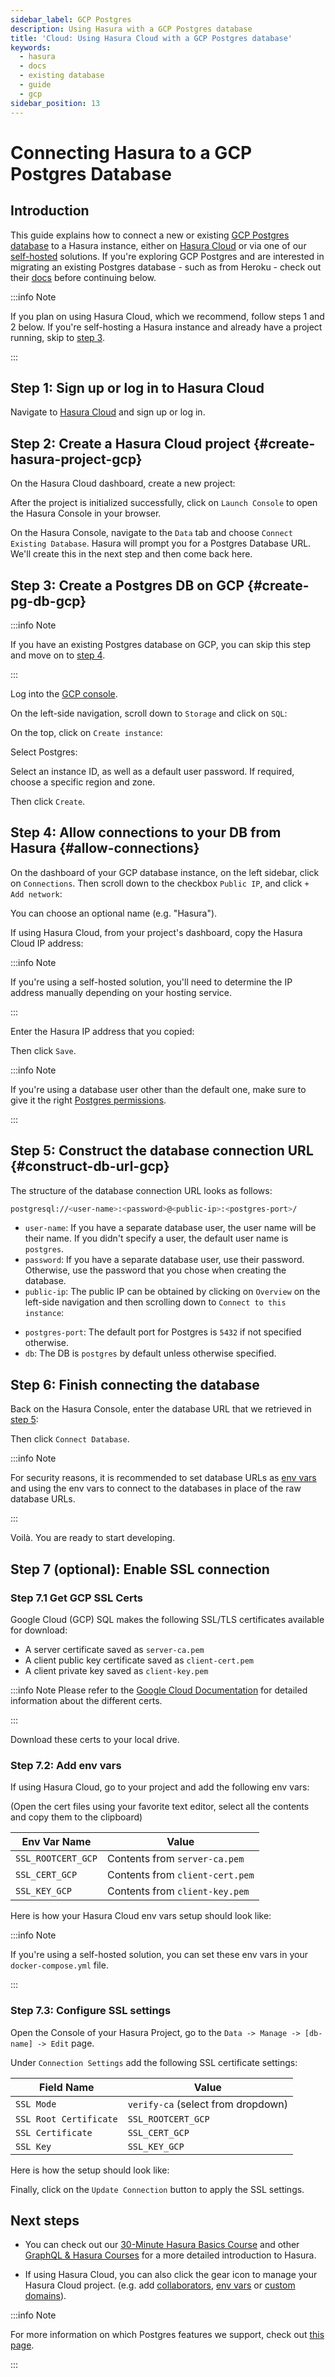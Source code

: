```yaml
---
sidebar_label: GCP Postgres
description: Using Hasura with a GCP Postgres database
title: 'Cloud: Using Hasura Cloud with a GCP Postgres database'
keywords:
  - hasura
  - docs
  - existing database
  - guide
  - gcp
sidebar_position: 13
---
```



# Connecting Hasura to a GCP Postgres Database

## Introduction

This guide explains how to connect a new or existing [GCP Postgres database](https://cloud.google.com/sql) to a Hasura
instance, either on [Hasura Cloud](https://cloud.hasura.io) or via one of our
[self-hosted](/deployment/deployment-guides/index.mdx) solutions. If you're exploring GCP Postgres and are
interested in migrating an existing Postgres database - such as from Heroku - check out their
[docs](https://cloud.google.com/database-migration/docs/postgres) before continuing below.

:::info Note

If you plan on using Hasura Cloud, which we recommend, follow steps 1 and 2 below. If you're self-hosting a Hasura instance and
already have a project running, skip to [step 3](#create-pg-db-gcp).

:::

## Step 1: Sign up or log in to Hasura Cloud

Navigate to [Hasura Cloud](https://cloud.hasura.io/signup/?pg=docs&plcmt=body&cta=navigate-to-hasura-cloud&tech=default)
and sign up or log in.

## Step 2: Create a Hasura Cloud project {#create-hasura-project-gcp}

On the Hasura Cloud dashboard, create a new project:

<Thumbnail src="/img/cloud-dbs/create-hasura-cloud-project.png" alt="Create Hasura Cloud project" width="1000px" />

After the project is initialized successfully, click on `Launch Console` to open the Hasura Console in your browser.

On the Hasura Console, navigate to the `Data` tab and choose `Connect Existing Database`. Hasura will prompt you for a
Postgres Database URL. We'll create this in the next step and then come back here.

<Thumbnail src="/img/cloud-dbs/existing-db-setup.png" alt="Hasura Cloud database setup" width="700px" />

## Step 3: Create a Postgres DB on GCP {#create-pg-db-gcp}

:::info Note

If you have an existing Postgres database on GCP, you can skip this step and move on to
[step 4](#allow-connections).

:::

Log into the [GCP console](https://console.cloud.google.com/).

On the left-side navigation, scroll down to `Storage` and click on `SQL`:

<Thumbnail src="/img/cloud-dbs/gcp/navigate-to-sql.png" alt="Navigate to SQL in GCP" width="250px" />

On the top, click on `Create instance`:

<Thumbnail src="/img/cloud-dbs/gcp/create-instance.png" alt="Create database instance in GCP" width="1000px" />

Select Postgres:

<Thumbnail src="/img/cloud-dbs/gcp/select-postgres.png" alt="Select Postgres database instance in GCP" width="1000px" />

Select an instance ID, as well as a default user password. If required, choose a specific region and zone.

<Thumbnail src="/img/cloud-dbs/gcp/configure-instance.png" alt="Configure database instance in GCP" width="500px" />

Then click `Create`.

## Step 4: Allow connections to your DB from Hasura {#allow-connections}

On the dashboard of your GCP database instance, on the left sidebar, click on `Connections`. Then scroll down to the
checkbox `Public IP`, and click `+ Add network`:

<Thumbnail src="/img/cloud-dbs/gcp/connections.png" alt="Navigate to connections in GCP" width="600px" />

You can choose an optional name (e.g. "Hasura").

If using Hasura Cloud, from your project's dashboard, copy the Hasura Cloud IP address:

<Thumbnail src="/img/projects/hasura-cloud-ip.png" alt="Hasura Cloud IP field" width="1000px" />

:::info Note

If you're using a self-hosted solution, you'll need to determine the IP address manually depending on your hosting
service.

:::

Enter the Hasura IP address that you copied:

<Thumbnail src="/img/cloud-dbs/gcp/add-network.png" alt="Add a new network in GCP" width="600px" />

Then click `Save`.

:::info Note

If you're using a database user other than the default one, make sure to give it the right
[Postgres permissions](/deployment/postgres-requirements.mdx#managed-pg-permissions).

:::

## Step 5: Construct the database connection URL {#construct-db-url-gcp}

The structure of the database connection URL looks as follows:

```bash
postgresql://<user-name>:<password>@<public-ip>:<postgres-port>/
```

- `user-name`: If you have a separate database user, the user name will be their name. If you didn't specify a user, the
  default user name is `postgres`.
- `password`: If you have a separate database user, use their password. Otherwise, use the password that you chose when
  creating the database.
- `public-ip`: The public IP can be obtained by clicking on `Overview` on the left-side navigation and then scrolling
  down to `Connect to this instance`:

<Thumbnail src="/img/cloud-dbs/gcp/public-ip.png" alt="Find the public IP for a GCP Postgres database" width="700px" />

- `postgres-port`: The default port for Postgres is `5432` if not specified otherwise.
- `db`: The DB is `postgres` by default unless otherwise specified.

## Step 6: Finish connecting the database

Back on the Hasura Console, enter the database URL that we retrieved in [step 5](#construct-db-url-gcp):

<Thumbnail src="/img/cloud-dbs/gcp/GCP-complete.png" alt="Database setup" width="600px" />

Then click `Connect Database`.

:::info Note

For security reasons, it is recommended to set database URLs as [env vars](/hasura-cloud/projects/env-vars.mdx) and using the env
vars to connect to the databases in place of the raw database URLs.

:::

Voilà. You are ready to start developing.

<Thumbnail src="/img/cloud-dbs/hasura-console.png" alt="Hasura Console" width="1100px" />

## Step 7 (optional): Enable SSL connection

### Step 7.1 Get GCP SSL Certs

Google Cloud (GCP) SQL makes the following SSL/TLS certificates available for download:

- A server certificate saved as `server-ca.pem`
- A client public key certificate saved as `client-cert.pem`
- A client private key saved as `client-key.pem`

:::info Note Please refer to the
[Google Cloud Documentation](https://cloud.google.com/sql/docs/postgres/configure-ssl-instance?&_ga=2.87107544.-1769733723.1651179247#server-certs)
for detailed information about the different certs.

:::

Download these certs to your local drive.

### Step 7.2: Add env vars

If using Hasura Cloud, go to your project and add the following env vars:

(Open the cert files using your favorite text editor, select all the contents and copy them to the clipboard)

| Env Var Name       | Value                           |
| ------------------ | ------------------------------- |
| `SSL_ROOTCERT_GCP` | Contents from `server-ca.pem`   |
| `SSL_CERT_GCP`     | Contents from `client-cert.pem` |
| `SSL_KEY_GCP`      | Contents from `client-key.pem`  |

Here is how your Hasura Cloud env vars setup should look like:

<Thumbnail src="/img/cloud-dbs/gcp/cloud-gcp-env-vars.png" alt="Hasura Cloud Env Vars" width="1000px" />

:::info Note

If you're using a self-hosted solution, you can set these env vars in your `docker-compose.yml` file.

:::

### Step 7.3: Configure SSL settings

Open the Console of your Hasura Project, go to the `Data -> Manage -> [db-name] -> Edit` page.

Under `Connection Settings` add the following SSL certificate settings:

| Field Name             | Value                              |
| ---------------------- | ---------------------------------- |
| `SSL Mode`             | `verify-ca` (select from dropdown) |
| `SSL Root Certificate` | `SSL_ROOTCERT_GCP`                 |
| `SSL Certificate`      | `SSL_CERT_GCP`                     |
| `SSL Key`              | `SSL_KEY_GCP`                      |

Here is how the setup should look like:

<Thumbnail src="/img/cloud-dbs/gcp/ssl-config-setup.png" alt="Hasura Console SSL Config Setup" width="1000px" />

Finally, click on the `Update Connection` button to apply the SSL settings.

<Thumbnail src="/img/cloud-dbs/gcp/update-connection-button.png" alt="Update Connection Button" width="1000px" />

## Next steps

- You can check out our [30-Minute Hasura Basics Course](https://hasura.io/learn/graphql/hasura/introduction/) and other
  [GraphQL & Hasura Courses](https://hasura.io/learn/) for a more detailed introduction to Hasura.

- If using Hasura Cloud, you can also click the gear icon to manage your Hasura Cloud project. (e.g. add
  [collaborators](/hasura-cloud/projects/collaborators.mdx), [env vars](/hasura-cloud/projects/env-vars.mdx) or
  [custom domains](/hasura-cloud/projects/domains.mdx)).

<Thumbnail src="/img/getting-started/project-manage.png" alt="Project actions" width="860px" />

:::info Note

For more information on which Postgres features we support, check out [this page](/databases/feature-support.mdx).

:::
